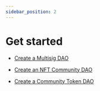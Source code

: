 ```yaml
---
sidebar_position: 2
---
```

# Get started

- [Create a Multisig DAO](./guides/multisig.mdx)

- [Create an NFT Community DAO](./guides/nft.mdx)

- [Create a Community Token DAO](./guides/token.mdx)